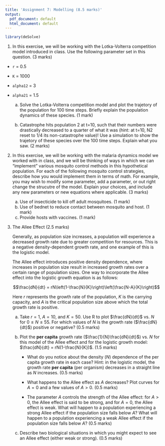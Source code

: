 ```yaml
---
title: 'Assignment 7: Modelling (8.5 marks)'
output:
  pdf_document: default
  html_document: default
---
```


```r

library(deSolve)

```


1. In this exercise, we will be working with the Lotka-Volterra competition
model introduced in class. Use the following parameter set in this question. (3
marks)

- `r` = 0.5
- `K` = 1000
- `alpha12` = 3
- `alpha21` = 1.5


    a. Solve the Lotka-Volterra competition model and plot the trajetory of the
    population for 100 time steps. Briefly explain the population dynamics of these
    species. (1 mark)

    b. Catastrophe hits population 2 at t=10, such that their numbers were
    drastically decreased to a quarter of what it was (hint: at t=10, N2 reset
    to 1/4 its non-catastrophe value)! Use a simulation to show the trajetory of
    these species over the 100 time steps. Explain what you saw. (2 marks)


2. In this exercise, we will be working with the malaria dynamics model we
worked with in class, and we will be thinking of ways in which we can "implement"
various mosquito control methods in this hypothetical population. For each of
the following mosquito control strategies, describe how you would implement them
in terms of math. For example, you may wish to modify some parameter, add a
parameter, or out right change the strucutre of the model. Explain your choices,
and include any new parameters or new equations where applicable. (3 marks)

    a. Use of insecticide to kill off adult mosquitoes. (1 mark)
    b. Use of bednet to reduce contact between mosquito and host. (1 mark)
    c. Provide hosts with vaccines. (1 mark)


3.  The Allee Effect (2.5 marks)

    Generally, as population size increases, a population will
    experience a decreased growth rate due to greater competition for
    resources. This is a negative density-dependent growth rate, and one
    example of this is the logistic model.

    The Allee effect introduces positive density dependence, where
    increases in population size result in increased growth rates over a
    certain range of population sizes. One way to incorporate
    the Allee effect into the logistic growth equation is as follows:

    $$\frac{dN}{dt} = rN\left(1-\frac{N}{K}\right)\left(\frac{N-A}{K}\right)$$

    Here $r$ represents the growth rate of the population, $K$ is the
    carrying capacity, and $A$ is the critical population size above which 
    the total growth rate is positive.

    a. Take $r=1$, $A=10$, and $K=50$. Use R to plot $\frac{dN}{dt}$ vs. $N$ for
    $0 \le N \le 55$. For which values of $N$ is the growth rate
    ($\frac{dN}{dt}$) positive or negative? (0.5 marks)

    b. Plot the **per capita** growth rate ($\frac{1}{N}\frac{dN}{dt}$)
    vs. $N$ for this model of the Allee effect and for the logistic growth
    model: $\frac{dN}{dt} = rN(1-\frac{N}{K})$. (1.5 marks)

        -   What do you notice about the density ($N$) dependence of the per
            capita growth rate in each case? Hint: in the logistic model,
            the growth rate **per capita** (per organism) decreases in a
            straight line as $N$ increases. (0.5 marks)
    
        -   What happens to the Allee effect as $A$ decreases? Plot curves
            for $A=0$ and a few values of $A>0$. (0.5 marks)
    
        -   The parameter $A$ controls the strength of the Allee effect: for
            $A > 0$, the Allee effect is said to be strong, and for $A=0$,
            the Allee effect is weak. What will happen to a population 
            experiencing a strong Allee effect if the population size falls 
            below $A$? What will happen to a population experiencing a weak 
            Allee effect if the population size falls below $A$? (0.5 marks)

    d. Describe two biological situations in which you might expect to see an Allee
    effect (either weak or strong). (0.5 marks)







